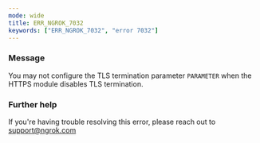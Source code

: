 ```yaml
---
mode: wide
title: ERR_NGROK_7032
keywords: ["ERR_NGROK_7032", "error 7032"]
---
```



### Message

You may not configure the TLS termination parameter `PARAMETER` when the HTTPS module disables TLS termination.

<ErrorDetails />

### Further help

If you're having trouble resolving this error, please reach out to [support@ngrok.com](mailto:support@ngrok.com?subject=Help%20with%20ERR_NGROK_7032)
